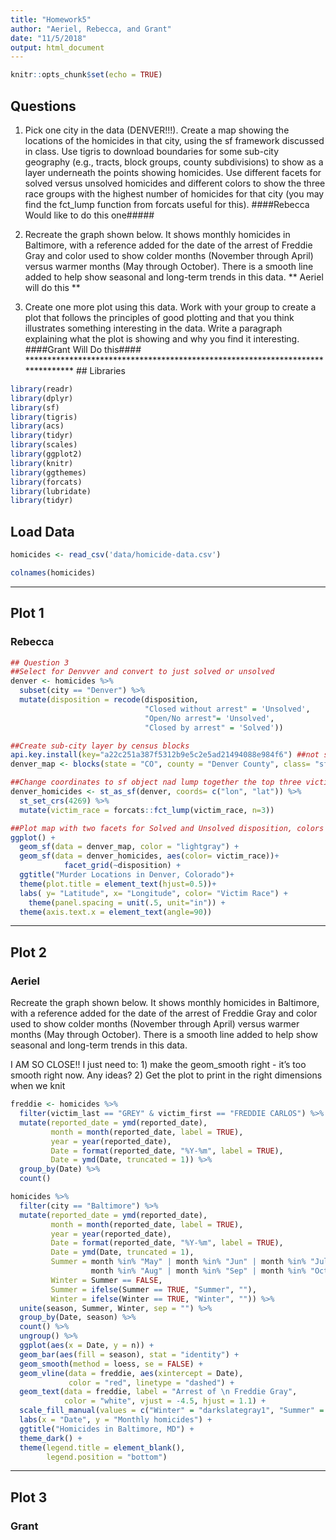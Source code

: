 ```yaml
---
title: "Homework5"
author: "Aeriel, Rebecca, and Grant"
date: "11/5/2018"
output: html_document
---
```


```r
knitr::opts_chunk$set(echo = TRUE)
```

## Questions 

1. Pick one city in the data (DENVER!!!). Create a map showing the locations of the homicides in that city, using the sf framework discussed in class. Use tigris to download boundaries for some sub-city geography (e.g., tracts, block groups, county subdivisions) to show as a layer underneath the points showing homicides. Use different facets for solved versus unsolved homicides and different colors to show the three race groups with the highest number of homicides for that city (you may find the fct_lump function from forcats useful for this).
        ####Rebecca Would like to do this one##### 

2. Recreate the graph shown below. It shows monthly homicides in Baltimore, with a reference added for the date of the arrest of Freddie Gray and color used to show colder months (November through April) versus warmer months (May through October). There is a smooth line added to help show seasonal and long-term trends in this data.
  ** Aeriel will do this **

3. Create one more plot using this data. Work with your group to create a plot that follows the principles of good plotting and that you think illustrates something interesting in the data. Write a paragraph explaining what the plot is showing and why you find it interesting.
       ####Grant Will Do this####
*******************************************************************************
## Libraries

```r
library(readr)
library(dplyr)
library(sf)
library(tigris)
library(acs)
library(tidyr)
library(scales)
library(ggplot2)
library(knitr)
library(ggthemes)
library(forcats)
library(lubridate)
library(tidyr)
```


## Load Data

```r
homicides <- read_csv('data/homicide-data.csv')

colnames(homicides)

```

*******************************************************************************
## Plot 1
### Rebecca
  
```r
## Question 3 
##Select for Denvver and convert to just solved or unsolved
denver <- homicides %>% 
  subset(city == "Denver") %>% 
  mutate(disposition = recode(disposition, 
                              "Closed without arrest" = 'Unsolved',
                              "Open/No arrest"= 'Unsolved',
                              "Closed by arrest" = 'Solved'))

##Create sub-city layer by census blocks
api.key.install(key="a22c251a387f5312b9e5c2e5ad21494088e984f6") ##not sure if I need an api for this
denver_map <- blocks(state = "CO", county = "Denver County", class= "sf")

##Change coordinates to sf object nad lump together the top three victim_race
denver_homicides <- st_as_sf(denver, coords= c("lon", "lat")) %>% 
  st_set_crs(4269) %>% 
  mutate(victim_race = forcats::fct_lump(victim_race, n=3))

##Plot map with two facets for Solved and Unsolved disposition, colors for race, and pretty axis. Not sure if I can get rid of the background noise 
ggplot() + 
  geom_sf(data = denver_map, color = "lightgray") + 
  geom_sf(data = denver_homicides, aes(color= victim_race))+
            facet_grid(~disposition) +
  ggtitle("Murder Locations in Denver, Colorado")+
  theme(plot.title = element_text(hjust=0.5))+
  labs( y= "Latitude", x= "Longitude", color= "Victim Race") +
    theme(panel.spacing = unit(.5, unit="in")) +
  theme(axis.text.x = element_text(angle=90))


```



*******************************************************************************
## Plot 2
### Aeriel

Recreate the graph shown below. It shows monthly homicides in Baltimore, with a reference added for the date of the arrest of Freddie Gray and color used to show colder months (November through April) versus warmer months (May through October). There is a smooth line added to help show seasonal and long-term trends in this data.



I AM SO CLOSE!!
I just need to:
1) make the geom_smooth right - it's too smooth right now. Any ideas?
2) Get the plot to print in the right dimensions when we knit

```r

freddie <- homicides %>% 
  filter(victim_last == "GREY" & victim_first == "FREDDIE CARLOS") %>% 
  mutate(reported_date = ymd(reported_date),
         month = month(reported_date, label = TRUE),
         year = year(reported_date),
         Date = format(reported_date, "%Y-%m", label = TRUE),
         Date = ymd(Date, truncated = 1)) %>% 
  group_by(Date) %>% 
  count()

homicides %>% 
  filter(city == "Baltimore") %>% 
  mutate(reported_date = ymd(reported_date),
         month = month(reported_date, label = TRUE),
         year = year(reported_date),
         Date = format(reported_date, "%Y-%m", label = TRUE),
         Date = ymd(Date, truncated = 1),
         Summer = month %in% "May" | month %in% "Jun" | month %in% "Jul" |
                  month %in% "Aug" | month %in% "Sep" | month %in% "Oct",
         Winter = Summer == FALSE,
         Summer = ifelse(Summer == TRUE, "Summer", ""),
         Winter = ifelse(Winter == TRUE, "Winter", "")) %>% 
  unite(season, Summer, Winter, sep = "") %>% 
  group_by(Date, season) %>% 
  count() %>% 
  ungroup() %>% 
  ggplot(aes(x = Date, y = n)) +
  geom_bar(aes(fill = season), stat = "identity") +
  geom_smooth(method = loess, se = FALSE) +
  geom_vline(data = freddie, aes(xintercept = Date), 
             color = "red", linetype = "dashed") +
  geom_text(data = freddie, label = "Arrest of \n Freddie Gray", 
            color = "white", vjust = -4.5, hjust = 1.1) +
  scale_fill_manual(values = c("Winter" = "darkslategray1", "Summer" = "lightgray")) +
  labs(x = "Date", y = "Monthly homicides") +
  ggtitle("Homicides in Baltimore, MD") +
  theme_dark() +
  theme(legend.title = element_blank(),
        legend.position = "bottom") 


```









*******************************************************************************
## Plot 3
### Grant




